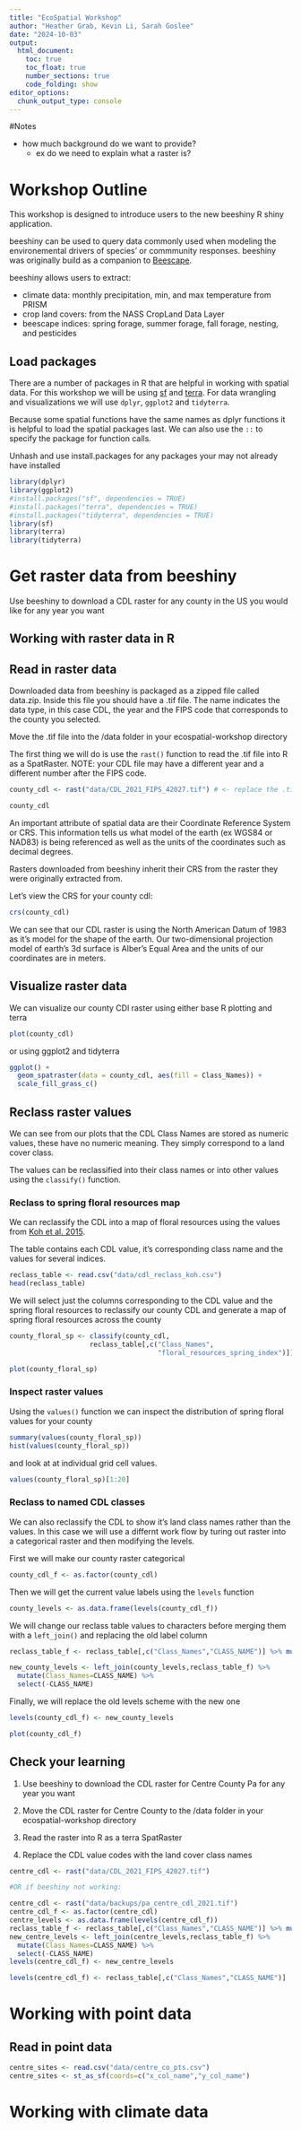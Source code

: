 ```yaml
---
title: "EcoSpatial Workshop"
author: "Heather Grab, Kevin Li, Sarah Goslee"
date: "2024-10-03"
output: 
  html_document:
    toc: true
    toc_float: true
    number_sections: true
    code_folding: show
editor_options: 
  chunk_output_type: console
---
```


#Notes

* how much background do we want to provide? 
    + ex do we need to explain what a raster is?

# Workshop Outline {-}
This workshop is designed to introduce users to the new beeshiny R shiny application. 

beeshiny can be used to query data commonly used when modeling the environemental drivers of species' or commmunity responses. beeshiny was originally build as a companion to [Beescape](https://beescape.psu.edu/). 

beeshiny allows users to extract:

* climate data: monthly precipitation, min, and max temperature from PRISM
* crop land covers: from the NASS CropLand Data Layer
* beescape indices: spring forage, summer forage, fall forage, nesting, and pesticides

## Load packages {-}
There are a number of packages in R that are helpful in working with spatial data. For this workshop we will be using [sf](https://r-spatial.github.io/sf/) and [terra](https://rspatial.org/index.html). 
For data wrangling and visualizations we will use `dplyr`, `ggplot2` and `tidyterra`. 

Because some spatial functions have the same names as dplyr functions it is helpful to load the spatial packages last. We can also use the `::` to specify the package for function calls. 

Unhash and use install.packages for any packages your may not already have installed
```r
library(dplyr)
library(ggplot2)
#install.packages("sf", dependencies = TRUE)
#install.packages("terra", dependencies = TRUE)
#install.packages("tidyterra", dependencies = TRUE)
library(sf)
library(terra)
library(tidyterra)
```


# Get raster data from beeshiny
Use beeshiny to download a CDL raster for any county in the US you would like for any year you want

## Working with raster data in R

## Read in raster data

Downloaded data from beeshiny is packaged as a zipped file called data.zip. Inside this file you should have a .tif file. The name indicates the data type, in this case CDL, the year and the FIPS code that corresponds to the county you selected. 

Move the .tif file into the /data folder in your ecospatial-workshop directory

The first thing we will do is use the `rast()` function to read the .tif file into R as a SpatRaster. NOTE: your CDL file may have a different year and a different number after the FIPS code. 

```r
county_cdl <- rast("data/CDL_2021_FIPS_42027.tif") # <- replace the .tif file with your file name

county_cdl
```
 
An important attribute of spatial data are their Coordinate Reference System or CRS. This information tells us what model of the earth (ex WGS84 or NAD83) is being referenced as well as the units of the coordinates such as decimal degrees. 

Rasters downloaded from beeshiny inherit their CRS from the raster they were originally extracted from. 

Let's view the CRS for your county cdl:
```r
crs(county_cdl)
```
We can see that our CDL raster is using the North American Datum of 1983 as it's model for the shape of the earth. Our two-dimensional projection model of earth's 3d surface is Alber's Equal Area and the units of our coordinates are in meters. 

## Visualize raster data
We can visualize our county CDl raster using either base R plotting and terra 
```r
plot(county_cdl)
```


or using ggplot2 and tidyterra
```r
ggplot() +
  geom_spatraster(data = county_cdl, aes(fill = Class_Names)) +
  scale_fill_grass_c()
```

## Reclass raster values

We can see from our plots that the CDL Class Names are stored as numeric values, these have no numeric meaning. They simply correspond to a land cover class. 
 
The values can be reclassified into their class names or into other values using the `classify()` function. 

### Reclass to spring floral resources map

We can reclassify the CDL into a map of floral resources using the values from [Koh et al. 2015](https://www.pnas.org/doi/abs/10.1073/pnas.1517685113). 

The table contains each CDL value, it's corresponding class name and the values for several indices. 

```r
reclass_table <- read.csv("data/cdl_reclass_koh.csv")
head(reclass_table)
```

We will select just the columns corresponding to the CDL value and the spring floral resources to reclassify our county CDL and generate a map of spring floral resources across the county
```r
county_floral_sp <- classify(county_cdl,
                    reclass_table[,c("Class_Names",
                                     "floral_resources_spring_index")])

plot(county_floral_sp)
```

### Inspect raster values

Using the `values()` function we can inspect the distribution of spring floral values for your county 
```r
summary(values(county_floral_sp))
hist(values(county_floral_sp))
```
and look at at individual grid cell values. 
```r
values(county_floral_sp)[1:20]
```

### Reclass to named CDL classes

We can also reclassify the CDL to show it's land class names rather than the values. In this case we will use a differnt work flow by turing out raster into a categorical raster and then modifying the levels. 

First we will make our county raster categorical
```r
county_cdl_f <- as.factor(county_cdl)
```

Then we will get the current value labels using the `levels` function 
```r
county_levels <- as.data.frame(levels(county_cdl_f))
```

We will change our reclass table values to characters before merging them with a `left_join()` and replacing the old label column
```r
reclass_table_f <- reclass_table[,c("Class_Names","CLASS_NAME")] %>% mutate(Class_Names=as.character(Class_Names))

new_county_levels <- left_join(county_levels,reclass_table_f) %>% 
  mutate(Class_Names=CLASS_NAME) %>% 
  select(-CLASS_NAME)

```

Finally, we will replace the old levels scheme with the new one
```r
levels(county_cdl_f) <- new_county_levels

plot(county_cdl_f)
```
 
## Check your learning

1. Use beeshiny to download the CDL raster for Centre County Pa for any year you want

2. Move the CDL raster for Centre County to the /data folder in your ecospatial-workshop directory

3. Read the raster into R as a terra SpatRaster

4. Replace the CDL value codes with the land cover class names

```r
centre_cdl <- rast("data/CDL_2021_FIPS_42027.tif") 

#OR if beeshiny not working:

centre_cdl <- rast("data/backups/pa_centre_cdl_2021.tif") 
centre_cdl_f <- as.factor(centre_cdl)
centre_levels <- as.data.frame(levels(centre_cdl_f))
reclass_table_f <- reclass_table[,c("Class_Names","CLASS_NAME")] %>% mutate(Class_Names=as.character(Class_Names))
new_centre_levels <- left_join(centre_levels,reclass_table_f) %>% 
  mutate(Class_Names=CLASS_NAME) %>% 
  select(-CLASS_NAME)
levels(centre_cdl_f) <- new_centre_levels

levels(centre_cdl_f) <- reclass_table[,c("Class_Names","CLASS_NAME")]
```



# Working with point data

## Read in point data



```r
centre_sites <- read.csv("data/centre_co_pts.csv")
centre_sites <- st_as_sf(coords=c("x_col_name","y_col_name")
```


# Working with climate data



```r

```


